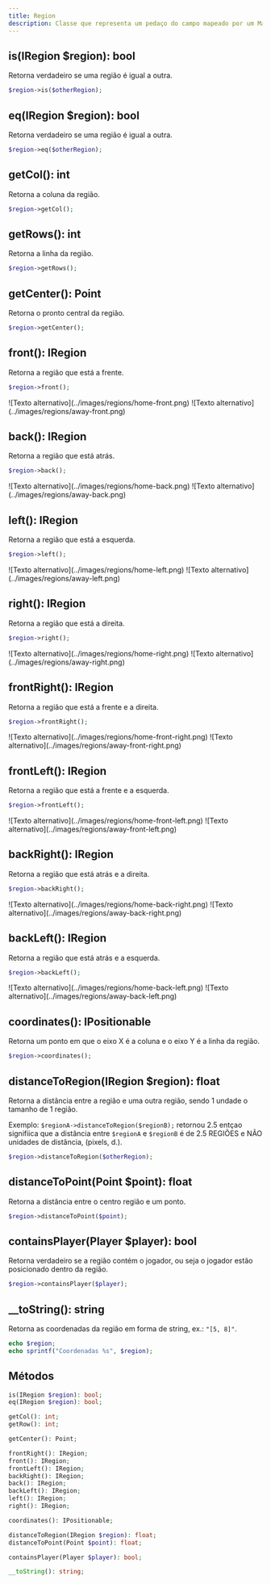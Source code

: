 ```yaml
---
title: Region
description: Classe que representa um pedaço do campo mapeado por um Mapper
---
```



## is(IRegion $region): bool
Retorna verdadeiro se uma região é igual a outra.
```php
$region->is($otherRegion);
```

## eq(IRegion $region): bool
Retorna verdadeiro se uma região é igual a outra.
```php
$region->eq($otherRegion);
```

## getCol(): int
Retorna a coluna da região.
```php
$region->getCol();
```

## getRows(): int
Retorna a linha da região.
```php
$region->getRows();
```

## getCenter(): Point
Retorna o pronto central da região.
```php
$region->getCenter();
```

## front(): IRegion
Retorna a região que está a frente.
```php
$region->front();
```
<GradientBox>
<Tabs items={['HOME', 'AWAY']}>
  <Tab value="HOME">![Texto alternativo](../images/regions/home-front.png)</Tab>
  <Tab value="AWAY">![Texto alternativo](../images/regions/away-front.png)</Tab>
</Tabs>
</GradientBox>

## back(): IRegion
Retorna a região que está atrás.
```php
$region->back();
```
<GradientBox>
<Tabs items={['HOME', 'AWAY']}>
  <Tab value="HOME">![Texto alternativo](../images/regions/home-back.png)</Tab>
  <Tab value="AWAY">![Texto alternativo](../images/regions/away-back.png)</Tab>
</Tabs>
</GradientBox>

## left(): IRegion
Retorna a região que está a esquerda.
```php
$region->left();
```
<GradientBox>
<Tabs items={['HOME', 'AWAY']}>
  <Tab value="HOME">![Texto alternativo](../images/regions/home-left.png)</Tab>
  <Tab value="AWAY">![Texto alternativo](../images/regions/away-left.png)</Tab>
</Tabs>
</GradientBox>

## right(): IRegion
Retorna a região que está a direita.
```php
$region->right();
```
<GradientBox>
<Tabs items={['HOME', 'AWAY']}>
  <Tab value="HOME">![Texto alternativo](../images/regions/home-right.png)</Tab>
  <Tab value="AWAY">![Texto alternativo](../images/regions/away-right.png)</Tab>
</Tabs>
</GradientBox>

## frontRight(): IRegion
Retorna a região que está a frente e a direita.
```php
$region->frontRight();
```
<GradientBox>
<Tabs items={['HOME', 'AWAY']}>
  <Tab value="HOME">![Texto alternativo](../images/regions/home-front-right.png)</Tab>
  <Tab value="AWAY">![Texto alternativo](../images/regions/away-front-right.png)</Tab>
</Tabs>
</GradientBox>

## frontLeft(): IRegion
Retorna a região que está a frente e a esquerda.
```php
$region->frontLeft();
```
<GradientBox>
<Tabs items={['HOME', 'AWAY']}>
  <Tab value="HOME">![Texto alternativo](../images/regions/home-front-left.png)</Tab>
  <Tab value="AWAY">![Texto alternativo](../images/regions/away-front-left.png)</Tab>
</Tabs>
</GradientBox>

## backRight(): IRegion
Retorna a região que está atrás e a direita.
```php
$region->backRight();
```
<GradientBox>
<Tabs items={['HOME', 'AWAY']}>
  <Tab value="HOME">![Texto alternativo](../images/regions/home-back-right.png)</Tab>
  <Tab value="AWAY">![Texto alternativo](../images/regions/away-back-right.png)</Tab>
</Tabs>
</GradientBox>

## backLeft(): IRegion
Retorna a região que está atrás e a esquerda.
```php
$region->backLeft();
```
<GradientBox>
<Tabs items={['HOME', 'AWAY']}>
  <Tab value="HOME">![Texto alternativo](../images/regions/home-back-left.png)</Tab>
  <Tab value="AWAY">![Texto alternativo](../images/regions/away-back-left.png)</Tab>
</Tabs>
</GradientBox>

## coordinates(): IPositionable
Retorna um ponto em que o eixo X é a coluna e o eixo Y é a linha da região.
```php
$region->coordinates();
```

## distanceToRegion(IRegion $region): float
Retorna a distância entre a região e uma outra região, sendo 1 undade o tamanho de 1 região.

Exemplo: `$regionA->distanceToRegion($regionB);` retornou 2.5 entçao signifiica que a distância entre `$regionA` e `$regionB` é de 2.5 REGIÕES e NÃO unidades de distância, (pixels, d.).   
```php
$region->distanceToRegion($otherRegion);
```

## distanceToPoint(Point $point): float
Retorna a distância entre o centro região e um ponto. 
```php
$region->distanceToPoint($point);
```

## containsPlayer(Player $player): bool
Retorna verdadeiro se a região contém o jogador, ou seja o jogador estão posicionado dentro da região. 
```php
$region->containsPlayer($player);
```

## __toString(): string
Retorna as coordenadas da região em forma de string, ex.: `"[5, 8]"`. 
```php
echo $region;
echo sprintf("Coordenadas %s", $region);
```

## Métodos
```php
is(IRegion $region): bool;
eq(IRegion $region): bool;

getCol(): int;
getRow(): int;

getCenter(): Point;

frontRight(): IRegion;
front(): IRegion;
frontLeft(): IRegion;
backRight(): IRegion;
back(): IRegion;
backLeft(): IRegion;
left(): IRegion;
right(): IRegion;

coordinates(): IPositionable;

distanceToRegion(IRegion $region): float;
distanceToPoint(Point $point): float;

containsPlayer(Player $player): bool;

__toString(): string;
```
